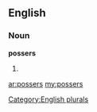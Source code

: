 ==English==

===Noun===
'''possers'''

# {{plural of|[[posser]]}}

[[Category:English plurals]]

[[ar:possers]]
[[my:possers]]